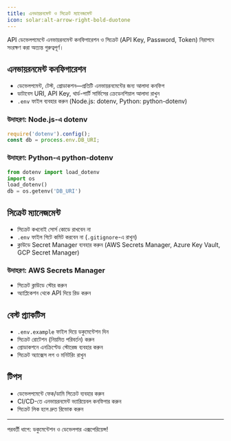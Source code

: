 ```yaml
---
title: এনভায়রনমেন্ট ও সিক্রেট ম্যানেজমেন্ট
icon: solar:alt-arrow-right-bold-duotone
---
```


API ডেভেলপমেন্টে এনভায়রনমেন্ট কনফিগারেশন ও সিক্রেট (API Key, Password, Token) নিরাপদে সংরক্ষণ করা অত্যন্ত গুরুত্বপূর্ণ।

## এনভায়রনমেন্ট কনফিগারেশন
- ডেভেলপমেন্ট, টেস্ট, প্রোডাকশন—প্রতিটি এনভায়রনমেন্টের জন্য আলাদা কনফিগ
- ডাটাবেস URI, API Key, থার্ড-পার্টি সার্ভিসের ক্রেডেনশিয়াল আলাদা রাখুন
- `.env` ফাইল ব্যবহার করুন (Node.js: dotenv, Python: python-dotenv)

### উদাহরণ: Node.js-এ dotenv
```js
require('dotenv').config();
const db = process.env.DB_URI;
```

### উদাহরণ: Python-এ python-dotenv
```python
from dotenv import load_dotenv
import os
load_dotenv()
db = os.getenv('DB_URI')
```

## সিক্রেট ম্যানেজমেন্ট
- সিক্রেট কখনোই সোর্স কোডে রাখবেন না
- `.env` ফাইল গিটে কমিট করবেন না (`.gitignore`-এ রাখুন)
- ক্লাউডে Secret Manager ব্যবহার করুন (AWS Secrets Manager, Azure Key Vault, GCP Secret Manager)

### উদাহরণ: AWS Secrets Manager
- সিক্রেট ক্লাউডে স্টোর করুন
- অ্যাপ্লিকেশন থেকে API দিয়ে রিড করুন

## বেস্ট প্র্যাকটিস
- `.env.example` ফাইল দিয়ে ডকুমেন্টেশন দিন
- সিক্রেট রোটেশন (নিয়মিত পরিবর্তন) করুন
- প্রোডাকশনে এনক্রিপ্টেড স্টোরেজ ব্যবহার করুন
- সিক্রেট অ্যাক্সেস লগ ও মনিটরিং রাখুন

## টিপস
- ডেভেলপমেন্টে ফেক/ডামি সিক্রেট ব্যবহার করুন
- CI/CD-তে এনভায়রনমেন্ট ভ্যারিয়েবল কনফিগার করুন
- সিক্রেট লিক হলে দ্রুত রিভোক করুন

---

পরবর্তী ধাপে: ডকুমেন্টেশন ও ডেভেলপার এক্সপেরিয়েন্স!
